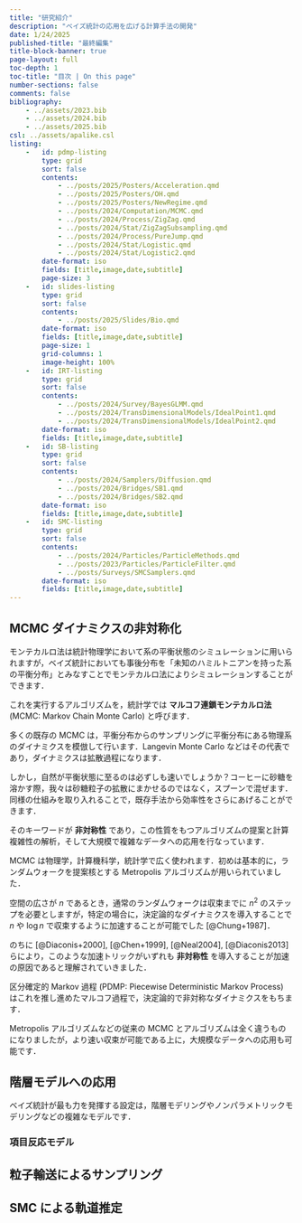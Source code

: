```yaml
---
title: "研究紹介"
description: "ベイズ統計の応用を広げる計算手法の開発"
date: 1/24/2025
published-title: "最終編集"
title-block-banner: true
page-layout: full
toc-depth: 1
toc-title: "目次 | On this page"
number-sections: false
comments: false
bibliography: 
    - ../assets/2023.bib
    - ../assets/2024.bib
    - ../assets/2025.bib
csl: ../assets/apalike.csl
listing: 
    -   id: pdmp-listing
        type: grid
        sort: false
        contents:
            - ../posts/2025/Posters/Acceleration.qmd
            - ../posts/2025/Posters/OH.qmd
            - ../posts/2025/Posters/NewRegime.qmd
            - ../posts/2024/Computation/MCMC.qmd
            - ../posts/2024/Process/ZigZag.qmd
            - ../posts/2024/Stat/ZigZagSubsampling.qmd
            - ../posts/2024/Process/PureJump.qmd
            - ../posts/2024/Stat/Logistic.qmd
            - ../posts/2024/Stat/Logistic2.qmd
        date-format: iso
        fields: [title,image,date,subtitle]
        page-size: 3
    -   id: slides-listing
        type: grid
        sort: false
        contents:
            - ../posts/2025/Slides/Bio.qmd
        date-format: iso
        fields: [title,image,date,subtitle]
        page-size: 1
        grid-columns: 1
        image-height: 100%
    -   id: IRT-listing
        type: grid
        sort: false
        contents:
            - ../posts/2024/Survey/BayesGLMM.qmd
            - ../posts/2024/TransDimensionalModels/IdealPoint1.qmd
            - ../posts/2024/TransDimensionalModels/IdealPoint2.qmd
        date-format: iso
        fields: [title,image,date,subtitle]
    -   id: SB-listing
        type: grid
        sort: false
        contents:
            - ../posts/2024/Samplers/Diffusion.qmd
            - ../posts/2024/Bridges/SB1.qmd
            - ../posts/2024/Bridges/SB2.qmd
        date-format: iso
        fields: [title,image,date,subtitle]
    -   id: SMC-listing
        type: grid
        sort: false
        contents:
            - ../posts/2024/Particles/ParticleMethods.qmd
            - ../posts/2023/Particles/ParticleFilter.qmd
            - ../posts/Surveys/SMCSamplers.qmd
        date-format: iso
        fields: [title,image,date,subtitle]
---
```


## MCMC ダイナミクスの非対称化

モンテカルロ法は統計物理学において系の平衡状態のシミュレーションに用いられますが，ベイズ統計においても事後分布を「未知のハミルトニアンを持った系の平衡分布」とみなすことでモンテカルロ法によりシミュレーションすることができます．

これを実行するアルゴリズムを，統計学では **マルコフ連鎖モンテカルロ法** (MCMC: Markov Chain Monte Carlo) と呼びます．

多くの既存の MCMC は，平衡分布からのサンプリングに平衡分布にある物理系のダイナミクスを模倣して行います．Langevin Monte Carlo などはその代表であり，ダイナミクスは拡散過程になります．

しかし，自然が平衡状態に至るのは必ずしも速いでしょうか？コーヒーに砂糖を溶かす際，我々は砂糖粒子の拡散にまかせるのではなく，スプーンで混ぜます．同様の仕組みを取り入れることで，既存手法から効率性をさらにあげることができます．

そのキーワードが **非対称性** であり，この性質をもつアルゴリズムの提案と計算複雑性の解析，そして大規模で複雑なデータへの応用を行なっています．

<!-- ![Zig-Zag サンプラー：非対称なダイナミクスを持つ MCMC アルゴリズムの例](../posts/2024/Slides/zigzag_fps14_WhiteBackground.gif) -->

::: {#slides-listing}
:::

MCMC は物理学，計算機科学，統計学で広く使われます．初めは基本的に，ランダムウォークを提案核とする Metropolis アルゴリズムが用いられていました．

空間の広さが $n$ であるとき，通常のランダムウォークは収束までに $n^2$ のステップを必要としますが，特定の場合に，決定論的なダイナミクスを導入することで $n$ や $\log n$ で収束するように加速することが可能でした [@Chung+1987]．

のちに [@Diaconis+2000], [@Chen+1999], [@Neal2004], [@Diaconis2013] らにより，このような加速トリックがいずれも **非対称性** を導入することが加速の原因であると理解されていきました．

区分確定的 Markov 過程 (PDMP: Piecewise Deterministic Markov Process) はこれを推し進めたマルコフ過程で，決定論的で非対称なダイナミクスをもちます．

Metropolis アルゴリズムなどの従来の MCMC とアルゴリズムは全く違うものになりましたが，より速い収束が可能である上に，大規模なデータへの応用も可能です．

::: {#pdmp-listing}
:::

## 階層モデルへの応用

ベイズ統計が最も力を発揮する設定は，階層モデリングやノンパラメトリックモデリングなどの複雑なモデルです．

### 項目反応モデル

::: {#IRT-listing}
:::

## 粒子輸送によるサンプリング

::: {#SB-listing}
:::

## SMC による軌道推定

::: {#SMC-listing}
:::
